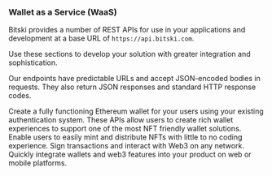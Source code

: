 ### Wallet as a Service (WaaS)

Bitski provides a number of REST APIs for use in your applications and
development at a base URL of `https://api.bitski.com`.

Use these sections to develop your solution with greater integration and
sophistication.

Our endpoints have predictable URLs and accept JSON-encoded bodies in requests.
They also return JSON responses and standard HTTP response codes.

<Card title="Wallet Creation APIs" icon="layer-plus" color="#4FA936" href="/wallet-as-a-service/wallet-creation-apis/wallet-creation-flow">
  Create a fully functioning Ethereum wallet for your users using your existing authentication system.
</Card>
<Card title="Wallet Experience APIs" icon="comment" color="#4FA936" href="/wallet-as-a-service/wallet-experience-apis/get-v2-activity">
  These APIs allow users to create rich wallet experiences to support one of the most NFT friendly wallet solutions.
</Card>
<Card title="NFT APIs" icon="hexagon-image" color="#4FA936" href="/wallet-as-a-service/nft-apis/contracts/get-v1-contract">
  Enable users to easily mint and distribute NFTs with little to no coding experience.
</Card>
<Card title="Web3 APIs" icon="chart-network" color="#4FA936" href="/wallet-as-a-service/web-3/web3-get-started">
  Sign transactions and interact with Web3 on any network.
</Card>
<Card title="SDK" icon="rocket" color="#4FA936" href="/wallet-as-a-service/sdk/sdk-overview">
  Quickly integrate wallets and web3 features into your product on web or mobile platforms.
</Card>
